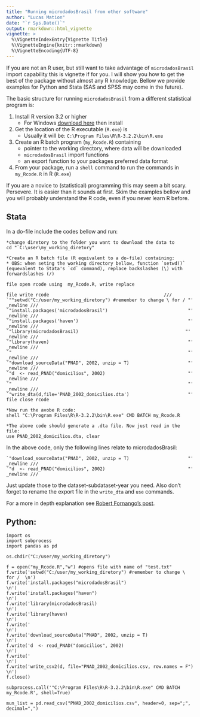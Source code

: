 ```yaml
---
title: "Running microdadosBrasil from other software"
author: "Lucas Mation"
date: "`r Sys.Date()`"
output: rmarkdown::html_vignette
vignette: >
  %\VignetteIndexEntry{Vignette Title}
  %\VignetteEngine{knitr::rmarkdown}
  %\VignetteEncoding{UTF-8}
---
```


If you are not an R user, but still want to take advantage of `microdadosBrasil` import capability this is vignette if for you. I will show you how to get the best of the package without almost any R knowledge. Bellow we provide examples for Python and Stata (SAS and SPSS may come in the future).

The basic structure for running `microdadosBrasil` from a different statistical program is:

1. Install R version 3.2 or higher
    + For Windows [download here](https://cran.r-project.org/bin/windows/base/) then install
2. Get the location of the R executable (`R.exe`) is
    + Usually it will be: `C:\Program Files\R\R-3.2.2\bin\R.exe`
3. Create an R batch program (`my_Rcode.R`) containing 
    + pointer to the working directory, where data will be downloaded
    + `microdadosBrasil` import functions
    + an export function to your packages preferred data format
4. From your package, run a `shell` command to run the commands in `my_Rcode.R` in  R (`R.exe`) 

If you are a novice to (statistical) programming this may seem a bit scary. Persevere. It is easier than it sounds at first. Skim the examples bellow and you will probably understand the R code, even if you never learn R before. 


## Stata

In a do-file include the codes bellow and run:

```
*change diretory to the folder you want to download the data to
cd "`C:\user\my_working_diretory"

*Create an R batch file (R equivalent to a do-file) containing: 
* OBS: when seting the working directory bellow, function `setwd()` (equevalent to Stata's `cd` command), replace backslashes (\) with forwardslashes (/)

file open rcode using  my_Rcode.R, write replace

file write rcode                                           ///
`""setwd("C:/user/my_working_diretory") #remember to change \ for / "' _newline ///
`"install.packages('microdadosBrasil')                              "' _newline ///
`"install.packages('haven')                                         "' _newline ///
`"library(microdadosBrasil)                                        "' _newline ///
`"library(haven)                                                    "' _newline ///
`"                                                                  "' _newline ///
`"download_sourceData("PNAD", 2002, unzip = T)                      "' _newline ///
`"d  <- read_PNAD("domicilios", 2002)                               "' _newline ///
`"                                                                  "' _newline ///
`"write_dta(d,file='PNAD_2002_domicilios.dta')                      "'
file close rcode

*Now run the avobe R code:
shell "C:\Program Files\R\R-3.2.2\bin\R.exe" CMD BATCH my_Rcode.R

*The above code should generate a .dta file. Now just read in the file:
use PNAD_2002_domicilios.dta, clear
```

In the above code, only the following lines relate to microdadosBrasil: 

```
`"download_sourceData("PNAD", 2002, unzip = T)                      "' _newline ///
`"d  <- read_PNAD("domicilios", 2002)                               "' _newline ///
```

Just update those to the dataset-subdataset-year you need. Also don't forget to rename the export file in the `write_dta` and `use` commands. 


For a more in depth explanation see [Robert Fornango's post](https://statlore.wordpress.com/2013/01/21/how-to-call-r-from-stata/). 

## Python:


```
import os
import subprocess
import pandas as pd

os.chdir("C:/user/my_working_diretory")

f = open("my_Rcode.R","w") #opens file with name of "test.txt"
f.write('setwd("C:/user/my_working_diretory") #remember to change \ for /  \n')
f.write('install.packages("microdadosBrasil")                              \n')
f.write('install.packages("haven")                                         \n')
f.write('library(microdadosBrasil)                                        \n')
f.write('library(haven)                                                    \n')
f.write('                                                                  \n')
f.write('download_sourceData("PNAD", 2002, unzip = T)                      \n')
f.write('d  <- read_PNAD("domicilios", 2002)                               \n')
f.write('                                                                  \n')
f.write('write_csv2(d, file="PNAD_2002_domicilios.csv, row.names = F")     \n')
f.close()

subprocess.call('"C:\Program Files\R\R-3.2.2\bin\R.exe" CMD BATCH my_Rcode.R', shell=True)

mun_list = pd.read_csv("PNAD_2002_domicilios.csv", header=0, sep=";", decimal=",")
```



